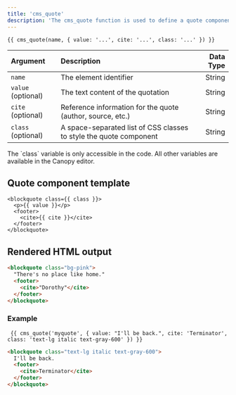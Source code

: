 ```yaml
---
title: 'cms_quote'
description: 'The cms_quote function is used to define a quote component which can be edited on the Canopy editor.'
---
```


```canvas
{{ cms_quote(name, { value: '...', cite: '...', class: '...' }) }}
```

| Argument           | Description                                                        | Data Type |
| :----------------- | :----------------------------------------------------------------- | --------: |
| `name`             | The element identifier                                             |    String |
| `value` (optional) | The text content of the quotation                                  |    String |
| `cite` (optional)  | Reference information for the quote (author, source, etc.)         |    String |
| `class` (optional) | A space-separated list of CSS classes to style the quote component |    String |

<Callout>
The `class` variable is only accessible in the code. All other variables are available in the Canopy editor.
</Callout>

## Quote component template

```canvas
<blockquote class={{ class }}>
  <p>{{ value }}</p>
  <footer>
    <cite>{{ cite }}</cite>
  </footer>
</blockquote>
```

## Rendered HTML output

```html
<blockquote class="bg-pink">
  "There's no place like home."
  <footer>
    <cite>"Dorothy"</cite>
  </footer>
</blockquote>
```

### Example

```canvas tab="Input" title="index.html"
 {{ cms_quote('myquote', { value: "I'll be back.", cite: 'Terminator', class: 'text-lg italic text-gray-600' }) }}
```

```html tab="Output"
<blockquote class="text-lg italic text-gray-600">
  I'll be back.
  <footer>
    <cite>Terminator</cite>
  </footer>
</blockquote>
```
